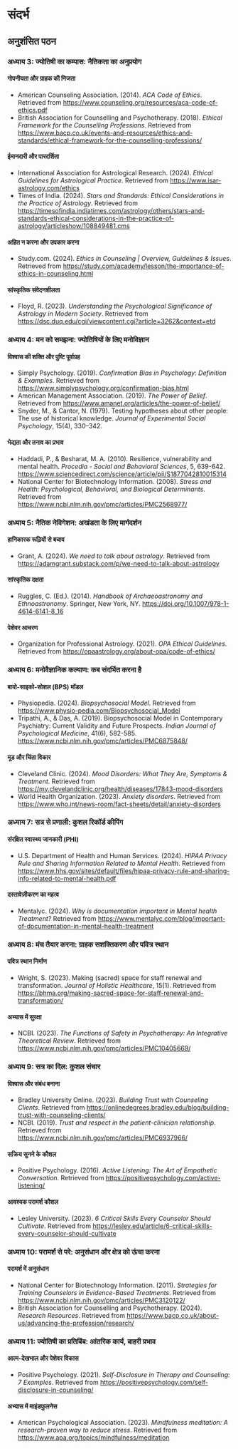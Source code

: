 # संदर्भ {.unnumbered}

## अनुशंसित पठन

::: {.references-container}

### अध्याय 3: ज्योतिषी का कम्पास: नैतिकता का अनुप्रयोग

#### गोपनीयता और ग्राहक की निजता
- American Counseling Association. (2014). *ACA Code of Ethics*. Retrieved from [https://www.counseling.org/resources/aca-code-of-ethics.pdf](https://www.counseling.org/resources/aca-code-of-ethics.pdf)
- British Association for Counselling and Psychotherapy. (2018). *Ethical Framework for the Counselling Professions*. Retrieved from [https://www.bacp.co.uk/events-and-resources/ethics-and-standards/ethical-framework-for-the-counselling-professions/](https://www.bacp.co.uk/events-and-resources/ethics-and-standards/ethical-framework-for-the-counselling-professions/)

#### ईमानदारी और पारदर्शिता
- International Association for Astrological Research. (2024). *Ethical Guidelines for Astrological Practice*. Retrieved from [https://www.isar-astrology.com/ethics](https://www.isar-astrology.com/ethics)
- Times of India. (2024). *Stars and Standards: Ethical Considerations in the Practice of Astrology*. Retrieved from [https://timesofindia.indiatimes.com/astrology/others/stars-and-standards-ethical-considerations-in-the-practice-of-astrology/articleshow/108849481.cms](https://timesofindia.indiatimes.com/astrology/others/stars-and-standards-ethical-considerations-in-the-practice-of-astrology/articleshow/108849481.cms)

#### अहित न करना और उपकार करना
- Study.com. (2024). *Ethics in Counseling | Overview, Guidelines & Issues*. Retrieved from [https://study.com/academy/lesson/the-importance-of-ethics-in-counseling.html](https://study.com/academy/lesson/the-importance-of-ethics-in-counseling.html)

#### सांस्कृतिक संवेदनशीलता
- Floyd, R. (2023). *Understanding the Psychological Significance of Astrology in Modern Society*. Retrieved from [https://dsc.duq.edu/cgi/viewcontent.cgi?article=3262&context=etd](https://dsc.duq.edu/cgi/viewcontent.cgi?article=3262&context=etd)

### अध्याय 4: मन को समझना: ज्योतिषियों के लिए मनोविज्ञान

#### विश्वास की शक्ति और पुष्टि पूर्वाग्रह
- Simply Psychology. (2019). *Confirmation Bias in Psychology: Definition & Examples*. Retrieved from [https://www.simplypsychology.org/confirmation-bias.html](https://www.simplypsychology.org/confirmation-bias.html)
- American Management Association. (2019). *The Power of Belief*. Retrieved from [https://www.amanet.org/articles/the-power-of-belief/](https://www.amanet.org/articles/the-power-of-belief/)
- Snyder, M., & Cantor, N. (1979). Testing hypotheses about other people: The use of historical knowledge. *Journal of Experimental Social Psychology*, 15(4), 330–342.

#### भेद्यता और तनाव का प्रभाव
- Haddadi, P., & Besharat, M. A. (2010). Resilience, vulnerability and mental health. *Procedia - Social and Behavioral Sciences*, 5, 639-642. [https://www.sciencedirect.com/science/article/pii/S1877042810015314](https://www.sciencedirect.com/science/article/pii/S1877042810015314)
- National Center for Biotechnology Information. (2008). *Stress and Health: Psychological, Behavioral, and Biological Determinants*. Retrieved from [https://www.ncbi.nlm.nih.gov/pmc/articles/PMC2568977/](https://www.ncbi.nlm.nih.gov/pmc/articles/PMC2568977/)

### अध्याय 5: नैतिक नेविगेशन: अखंडता के लिए मार्गदर्शन

#### हानिकारक रूढ़ियों से बचाव
- Grant, A. (2024). *We need to talk about astrology*. Retrieved from [https://adamgrant.substack.com/p/we-need-to-talk-about-astrology](https://adamgrant.substack.com/p/we-need-to-talk-about-astrology)

#### सांस्कृतिक दक्षता
- Ruggles, C. (Ed.). (2014). *Handbook of Archaeoastronomy and Ethnoastronomy*. Springer, New York, NY. [https://doi.org/10.1007/978-1-4614-6141-8_16](https://doi.org/10.1007/978-1-4614-6141-8_16)

#### पेशेवर आचरण
- Organization for Professional Astrology. (2021). *OPA Ethical Guidelines*. Retrieved from [https://opaastrology.org/about-opa/code-of-ethics/](https://opaastrology.org/about-opa/code-of-ethics/)

### अध्याय 6: मनोवैज्ञानिक कल्याण: कब संदर्भित करना है

#### बायो-साइको-सोशल (BPS) मॉडल
- Physiopedia. (2024). *Biopsychosocial Model*. Retrieved from [https://www.physio-pedia.com/Biopsychosocial_Model](https://www.physio-pedia.com/Biopsychosocial_Model)
- Tripathi, A., & Das, A. (2019). Biopsychosocial Model in Contemporary Psychiatry: Current Validity and Future Prospects. *Indian Journal of Psychological Medicine*, 41(6), 582-585. [https://www.ncbi.nlm.nih.gov/pmc/articles/PMC6875848/](https://www.ncbi.nlm.nih.gov/pmc/articles/PMC6875848/)

#### मूड और चिंता विकार
- Cleveland Clinic. (2024). *Mood Disorders: What They Are, Symptoms & Treatment*. Retrieved from [https://my.clevelandclinic.org/health/diseases/17843-mood-disorders](https://my.clevelandclinic.org/health/diseases/17843-mood-disorders)
- World Health Organization. (2023). *Anxiety disorders*. Retrieved from [https://www.who.int/news-room/fact-sheets/detail/anxiety-disorders](https://www.who.int/news-room/fact-sheets/detail/anxiety-disorders)

### अध्याय 7: सत्र से प्रणाली: कुशल रिकॉर्ड कीपिंग

#### संरक्षित स्वास्थ्य जानकारी (PHI)
- U.S. Department of Health and Human Services. (2024). *HIPAA Privacy Rule and Sharing Information Related to Mental Health*. Retrieved from [https://www.hhs.gov/sites/default/files/hipaa-privacy-rule-and-sharing-info-related-to-mental-health.pdf](https://www.hhs.gov/sites/default/files/hipaa-privacy-rule-and-sharing-info-related-to-mental-health.pdf)

#### दस्तावेज़ीकरण का महत्व
- Mentalyc. (2024). *Why is documentation important in Mental health Treatment?* Retrieved from [https://www.mentalyc.com/blog/important-of-documentation-in-mental-health-treatment](https://www.mentalyc.com/blog/important-of-documentation-in-mental-health-treatment)

### अध्याय 8: मंच तैयार करना: ग्राहक सशक्तिकरण और पवित्र स्थान

#### पवित्र स्थान निर्माण
- Wright, S. (2023). Making (sacred) space for staff renewal and transformation. *Journal of Holistic Healthcare*, 15(1). Retrieved from [https://bhma.org/making-sacred-space-for-staff-renewal-and-transformation/](https://bhma.org/making-sacred-space-for-staff-renewal-and-transformation/)

#### अभ्यास में सुरक्षा
- NCBI. (2023). *The Functions of Safety in Psychotherapy: An Integrative Theoretical Review*. Retrieved from [https://www.ncbi.nlm.nih.gov/pmc/articles/PMC10405669/](https://www.ncbi.nlm.nih.gov/pmc/articles/PMC10405669/)

### अध्याय 9: सत्र का दिल: कुशल संचार

#### विश्वास और संबंध बनाना
- Bradley University Online. (2023). *Building Trust with Counseling Clients*. Retrieved from [https://onlinedegrees.bradley.edu/blog/building-trust-with-counseling-clients/](https://onlinedegrees.bradley.edu/blog/building-trust-with-counseling-clients/)
- NCBI. (2019). *Trust and respect in the patient-clinician relationship*. Retrieved from [https://www.ncbi.nlm.nih.gov/pmc/articles/PMC6937966/](https://www.ncbi.nlm.nih.gov/pmc/articles/PMC6937966/)

#### सक्रिय सुनने के कौशल
- Positive Psychology. (2016). *Active Listening: The Art of Empathetic Conversation*. Retrieved from [https://positivepsychology.com/active-listening/](https://positivepsychology.com/active-listening/)

#### आवश्यक परामर्श कौशल
- Lesley University. (2023). *6 Critical Skills Every Counselor Should Cultivate*. Retrieved from [https://lesley.edu/article/6-critical-skills-every-counselor-should-cultivate](https://lesley.edu/article/6-critical-skills-every-counselor-should-cultivate)

### अध्याय 10: परामर्श से परे: अनुसंधान और क्षेत्र को ऊंचा करना

#### परामर्श में अनुसंधान
- National Center for Biotechnology Information. (2011). *Strategies for Training Counselors in Evidence-Based Treatments*. Retrieved from [https://www.ncbi.nlm.nih.gov/pmc/articles/PMC3120122/](https://www.ncbi.nlm.nih.gov/pmc/articles/PMC3120122/)
- British Association for Counselling and Psychotherapy. (2024). *Research Resources*. Retrieved from [https://www.bacp.co.uk/about-us/advancing-the-profession/research/](https://www.bacp.co.uk/about-us/advancing-the-profession/research/)

### अध्याय 11: ज्योतिषी का प्रतिबिंब: आंतरिक कार्य, बाहरी प्रभाव

#### आत्म-देखभाल और पेशेवर विकास
- Positive Psychology. (2021). *Self-Disclosure in Therapy and Counseling: 7 Examples*. Retrieved from [https://positivepsychology.com/self-disclosure-in-counseling/](https://positivepsychology.com/self-disclosure-in-counseling/)

#### अभ्यास में माइंडफुलनेस
- American Psychological Association. (2023). *Mindfulness meditation: A research-proven way to reduce stress*. Retrieved from [https://www.apa.org/topics/mindfulness/meditation](https://www.apa.org/topics/mindfulness/meditation)

:::
